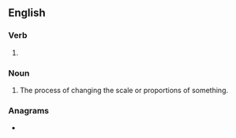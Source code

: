 ==English==

===Verb===
{{head|en|present participle}}

# {{present participle of|rescale|lang=en|nocat=1}}

===Noun===
{{en-noun}}

# The process of changing the scale or proportions of something.

===Anagrams===
* {{anagrams|en|a=acegilnrs|clearings}}